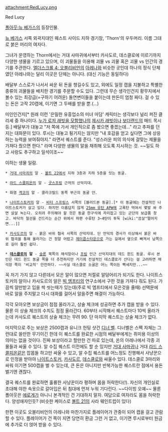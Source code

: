 attachment:RedLucy.png

Red Lucy

[[폴아웃:뉴 베가스]]의 등장인물.

[[뉴 베가스]] 서쪽 외곽지대인 웨스트 사이드 지하 경기장, 'Thorn'의 우두머리. 이름 그대로 붉은 머리의 여자다.

그녀가 운영하는 Thorn에서는 거대 사마귀에서부터 카사도르, 데스클로에 이르기까지 다양한 생물을 기르고 있으며, 이 괴물들을 이용해 괴물 vs 괴물 혹은 괴물 vs 인간의 경기를 주관한다. [[엘더스크롤 4: 오블리비언]]의 [[아레나]]와 비슷한 곳인데 하나의 정식 단체였던 아레나와는 달리 이곳은 단체는 아니다. (대신 기능은 동일하다)

배달부 스스로가 나서서 싸운 뒤 돈을 챙길수도 있고, 외에도 일정 캡을 지불하고 특별한 종류의 괴물들을 배치한 경기를 주문할 수도 있다. 그런데 무슨 생각인건지 황무지에서 볼수 있는 최강급(=구하기 어려운) 돌연변이들을 붙이는데 판돈이 엄청 짜다. 걸 수 있는 돈은 고작 20캡에, 이기면 그 두배를 받을 뿐.(...) 

미인인건지[* 원래 이런 '은밀한 유흥업소의 미녀 마담' 캐릭터는 생각보다 널리 퍼진 클리셰 중 하나이다. [[누가 로저 래빗을 모함했나]]의 [[제시카 래빗]]이나 [[보더랜드]]의 매드 목시 등.] 배달부가 대놓고 "저 쪽에 가서 개인적으로 좀 봤으면 좋겠는데..." 라고 추파를 던지는 대화문이 있다. 루시는 대놓고 튕기지는 않지만 "내 호감을 얻고 싶다면 그에 상응하는 능력을 보여줘야지." 라면서 퀘스트를 준다. "성스러운 피의 의식에 걸맞는 제물을 가져다 줬으면 한다." 라며 다양한 생물의 알을 채취해 오도록 지시하는 것. ~~일도 하고 사랑도 추구하고 일석이조~~

이하는 생물 일람.

 * [[거대 사마귀]]의 알 - [[볼트 22]]에서 지하 3층과 지하 5층을 잇는 동굴.

 * [[라드 스콜피온]]의 알 - [[굿스프링]] 근처의 산악지대.

 * 화염 [[겍코]]의 알 - 클라크필드 동쪽 부근의 동굴 안.

 * [[나이트스토커]]의 알 - [[비터 스프링스]] 서쪽의 [블러드본 동굴].[* 이 동굴에는 전설적인 나이트스토커가 살고 있다. 하지만 이름답지 않게 [[25mm 유탄 APW]]에 고폭탄 먹여서 몇발 쏴 주면 살살 녹는다. 오히려 주의해야 할 것은 동굴 한구석에 자리잡고 있는 군단의 보급품 창고. 바닥의 철선을 건드리는 순간 위에서 파편 수류탄 3~4탄이 투둑 [wiki:"끔살"떨어지면...]]

 * [[카사도르]]의 알 - 붉은 바위 협곡 서쪽의 산악지대. 단 언덕의 경사가 이상해서 붉은 바위 협곡을 통해 올라가는 건 정말 어렵고 [[제이콥스타운]]으로 가는 길에서 옆으로 빠져서 남쪽으로 길이 훨씬 쉽다.

 * '''[[데스클로]]의 알''' - [[슬론]] 북쪽의 채석장이나 [[프림]] 인근 산악지대의 데드 윈드 동굴. 루시 본인은 데드 윈드 동굴 쪽을 더 추천하지만 거기에 전설적인 데스클로가 산다는 걸 고려하면 채석장 쪽이 '비교적' 안전하다. ~~사실 데스클로 소굴은 어느 쪽이든 빡세지만...~~

꼭 저기 가지 않고 다른데서 모은 알이 많으면 저절로 알덩어리가 되기도 한다. 나이트스토커의 알이나 카사도르의 알은 [[빅 엠프티]]의 연구소에서 구한 것을 가져다 줘도 된다. 가끔씩 알만받고 입을 싹 씻는때가 있는데(주로 빅 엠프티에서 모은것을 줄때) 선택문에 바로 알을 주지말고 다시 대화를 걸어서 알을주면 해결이 가능하다.

각각 모아오면 보상금이 점점 올라가고, 상술 체크에 성공하면 추가 캡을 받을 수 있다. 물론 이 상술 체크의 수치도 점점 올라간다. 60부터 시작해서 퀘스트마다 10씩 올라가는데 카사도르 퀘스트의 상술 체크는 무려 90. 단 마지막 퀘스트는 상술 체크가 없다.

마지막으로 주는 보상은 2500캡과 유니크 헌팅 샷건 [[디너 벨]]. 디너벨은 스펙 자체는 그런대로 쓸만한 무기이긴 한데 이 퀘스트를 완료한 시점의 배달부에게는 취미용 이상의 의미는 없을 것이다. 진짜 보상이라고 할만한 건 따로 있는데, 쏜의 아레나에서 각종 괴물들과 싸울 수 있다. 알 수집 퀘스트 이전에도 할 순 있지만 [[거대 사마귀]]나 거대 [[라드 스콜피온]]같은 잡몹들 하고만 싸울 수 있고, 알 수집 퀘스트를 어느정도 진행해서 사냥꾼으로 인정을 받아야 [[나이트스토커]], [[카사도르]], [[데스클로]]와 싸울수 있다. 데스클로 3마리와 싸워 이기면 500캡을 벌 수 있는데, 큰 돈은 아니지만 반복가능한 퀘스트란 점에서 용돈 벌기엔 괜찮다.

결국 퀘스트를 완료하면 훌륭한 사냥꾼이라 평하며 몸을 허락한다(!). 자신의 개인실로 초대해 야한 속옷으로 갈아입은 뒤 침대에 먼저 누워 기다린다. ~~다이빙 오예~~ 물론 폴아웃은 [[에로게]]가 아니니 본격적인 건 기대하지 말자. 여담으로 여자라도 몸을 허락한다. 양성애자인듯? (비슷한 케이스로 [[볼트 21]]의 사라 웨인트럽이 있다)

한편 이곳도 오블리비언의 아레나와 마찬가지로 플레이어가 관중이 되어 캡을 걸고 관람할 수 있다. 플레이어가 건 쪽이 지면 당연히 환금 그런 거 없고, 이기면 루시로부터 원금에 추가로 더 얹어 받을 수 있다.

